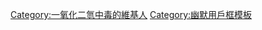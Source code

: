 {{Userbox
  |border-c = #000
  |border-s = 1
  |id-c     = #000000
  |id-s     = 12
  |id-fc    = #000
  |info-c   = #000000
  |info-s   = 10
  |info-fc  = #FFA500
  |id       = [[File:Hazard T.svg|45px]]
  |info     = 這名用戶[[一氧化二氫惡作劇|<span style="color:#FFA500;">一氧化二氫中毒</span>]]了！
}}
<includeonly>[[Category:一氧化二氫中毒的維基人]]</includeonly>
<noinclude>[[Category:幽默用戶框模板]]</noinclude>